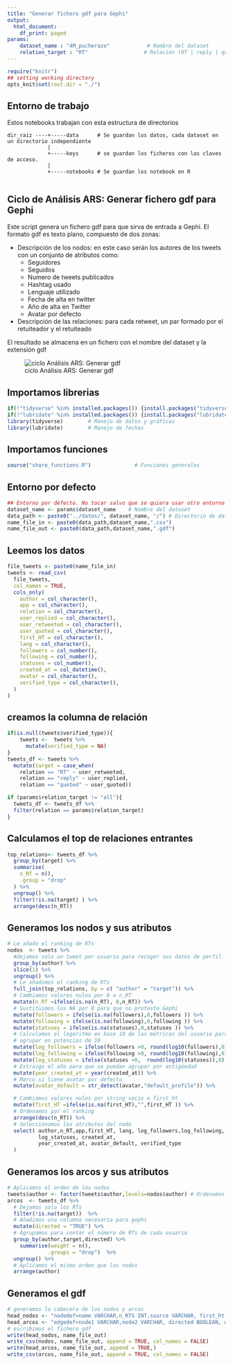 ---
title: "Generar fichero gdf para Gephi"
output:
  html_document:
    df_print: paged
params:
    dataset_name : "4M_pucherazo"            # Nombre del dataset
    relation_target : "RT"                  # Relación (RT | reply | quoted | all) 
---

```{r setup, 	echo = TRUE,message = FALSE,	warning = FALSE,include=FALSE, cache = FALSE}

require("knitr")
## setting working directory
opts_knit$set(root.dir = "./")
```

## Entorno de trabajo

Estos notebooks trabajan con esta estructura de directorios

```         
dir_raiz ----+-----data      # Se guardan los datos, cada dataset en un directorio independiente
             |
             +-----keys      # se guardan los ficheros con las claves de acceso. 
             |
             +-----notebooks # Se guardan los notebook en R
             
```

## Ciclo de Análisis ARS: Generar fichero gdf para Gephi

Este script genera un fichero gdf para que sirva de entrada a Gephi. El formato gdf es texto plano, compuesto de dos zonas:

-   Descripción de los nodos: en este caso serán los autores de los tweets con un conjunto de atributos como:
    -   Seguidores
    -   Seguidos
    -   Numero de tweets publicados
    -   Hashtag usado
    -   Lenguaje utilizado
    -   Fecha de alta en twitter
    -   Año de alta en Twitter
    -   Avatar por defecto
-   Descripción de las relaciones: para cada retweet, un par formado por el retuiteador y el retuiteado

El resultado se almacena en un fichero con el nombre del dataset y la extensión gdf

![ciclo Análisis ARS: Generar gdf](https://github.com/congosto/congosto.github.io/raw/master/ciclo_ARS_csv2gdf.jpg)

## Importamos librerias

```{r libraries}
if(!"tidyverse" %in% installed.packages()) {install.packages("tidyverse")}
if(!"lubridate" %in% installed.packages()) {install.packages("lubridate")}
library(tidyverse)        # Manejo de datos y gráficas
library(lubridate)        # Manejo de fechas
```

## Importamos funciones

```{r functions}
source("share_functions.R")              # Funciones generales
```

## Entorno por defecto

```{r environment}
## Entorno por defecto. No tocar salvo que se quiera usar otro entorno
dataset_name <- params$dataset_name    # Nombre del dataset
data_path <- paste0("../datos/", dataset_name, "/") # Directorio de datos
name_file_in <- paste0(data_path,dataset_name,".csv")
name_file_out <- paste0(data_path,dataset_name,".gdf")
```

## Leemos los datos

```{r read_data, warning=FALSE}
file_tweets <- paste0(name_file_in)
tweets <- read_csv(
  file_tweets,
  col_names = TRUE,
  cols_only( 
    author = col_character(),
    app = col_character(),
    relation = col_character(),
    user_replied = col_character(),
    user_retweeted = col_character(),
    user_quoted = col_character(),
    first_HT = col_character(),
    lang = col_character(),
    followers = col_number(),
    following = col_number(),
    statuses = col_number(),
    created_at = col_datetime(),
    avatar = col_character(),
    verified_type = col_character(),
  )
)

```

## creamos la columna de relación

```{r columna_relación}
if(is.null(tweets$verified_type)){ 
    tweets <-  tweets %>%
      mutate(verified_type = NA)
}
tweets_df <- tweets %>%
  mutate(target = case_when(
    relation == "RT" ~ user_retweeted,
    relation == "reply" ~ user_replied,
    relation == "quoted" ~ user_quoted)) 

if (params$relation_target != "all"){
  tweets_df <- tweets_df %>%
  filter(relation == params$relation_target)
}


```

## Calculamos el top de relaciones entrantes

```{r top_relaciones_entrantes}
top_relations<- tweets_df %>%
  group_by(target) %>%
  summarise(
    n_RT = n(),
    .group = "drop"
  ) %>%
  ungroup() %>%
  filter(!is.na(target) ) %>%
  arrange(desc(n_RT))
```

## Generamos los nodos y sus atributos

```{r nodes}
# Le añado el ranking de RTs
nodos  <- tweets %>%
  #dejamos solo un tweet por usuario para recoger sus datos de perfil
  group_by(author) %>% 
  slice(1) %>%
  ungroup() %>%
  # Le añadimos el ranking de RTs
  full_join(top_relations, by = c( "author" = "target")) %>%
  # Cambiamos valores nulos por 0 a n_RT
  mutate(n_RT =ifelse(is.na(n_RT), 0,n_RT)) %>%
  # Sustituimos los NA por 0 para que no proteste Gephi
  mutate(followers = ifelse(is.na(followers),0,followers )) %>%
  mutate(following = ifelse(is.na(following),0,following )) %>%
  mutate(statuses = ifelse(is.na(statuses),0,statuses )) %>%
  # Calculamos el logaritmo en base 10 de las métricas del usuario para que se puedan
  # agrupar en potencias de 10
  mutate(log_followers = ifelse(followers >0, round(log10(followers),0),0 )) %>%
  mutate(log_following = ifelse(following >0, round(log10(following),0),0 )) %>%
  mutate(log_statuses = ifelse(statuses >0,  round(log10(statuses)),0),0 ) %>%
  # Extraigo el año para que se puedan agrupar por antigüedad
  mutate(year_created_at = year(created_at)) %>%
  # Marco si tiene avatar por defecto
  mutate(avatar_default = str_detect(avatar,"default_profile")) %>%

  # Cambiamos valores nulos por string vacío e first_ht
  mutate(first_HT =ifelse(is.na(first_HT),"",first_HT )) %>%
  # Ordenamos por el ranking
  arrange(desc(n_RT)) %>%
  # Seleccionamos los atributos del nodo
  select( author,n_RT,app,first_HT, lang, log_followers,log_following,
          log_statuses, created_at,
          year_created_at, avatar_default, verified_type
  )
```

## Generamos los arcos y sus atributos

```{r arcs}
# Aplicamos el orden de los nodos
tweets$author <- factor(tweets$author,levels=nodos$author) # Ordenamos según nodos
arcos  <- tweets_df %>%
  # Dejamos solo los RTs
  filter(!is.na(target))  %>%
  # Añadimos una columna necesaria para gephi
  mutate(directed = "TRUE") %>%
  # Agrupamos para contar el número de RTs de cada usuario
  group_by(author,target,directed) %>% 
    summarise(weight = n(),
             .groups = "drop")  %>%
  ungroup() %>%
  # Aplicamos el mismo orden que los nodos
  arrange(author)
```

## Generamos el gdf

```{r write_file}
# generamos la cabecera de los nodos y arcos
head_nodos <- "nodedef>name VARCHAR,n_RTS INT,source VARCHAR, first_ht VARCHAR,lang VARCHAR, log_followers INT,log_following INT,log_statuses VARCHAR,account created_at VARCHAR,year_created_at VARCHAR, avatar_default VARCHAR, verified_type VARCHAR"
head_arcos <- "edgedef>node1 VARCHAR,node2 VARCHAR, directed BOOLEAN, weight INT"  
# escribimos el fichero gdf
write(head_nodos, name_file_out)
write_csv(nodos, name_file_out, append = TRUE, col_names = FALSE)
write(head_arcos, name_file_out, append = TRUE,)
write_csv(arcos, name_file_out, append = TRUE, col_names = FALSE)
```
